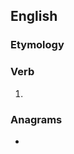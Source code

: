 ==English==

===Etymology===
{{suffix|en|march|eth|nocat=1}}

===Verb===
{{head|en|verb form}}

# {{en-archaic third-person singular of|march}}

===Anagrams===
* {{anagrams|en|a=acehhmrt|charmeth}}